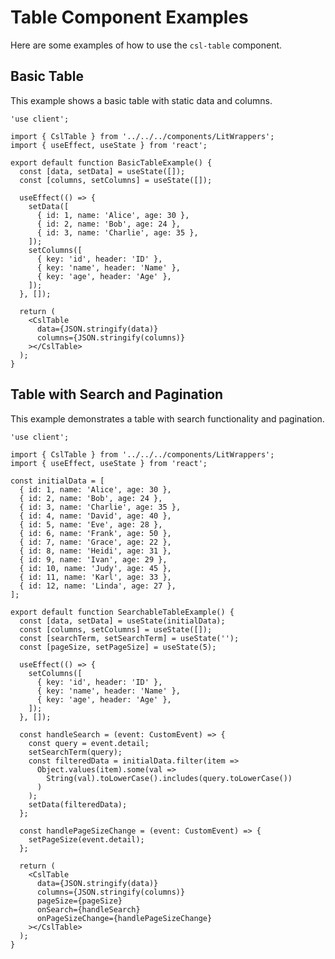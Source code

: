 # Table Component Examples

Here are some examples of how to use the `csl-table` component.

## Basic Table

This example shows a basic table with static data and columns.

```tsx
'use client';

import { CslTable } from '../../../components/LitWrappers';
import { useEffect, useState } from 'react';

export default function BasicTableExample() {
  const [data, setData] = useState([]);
  const [columns, setColumns] = useState([]);

  useEffect(() => {
    setData([
      { id: 1, name: 'Alice', age: 30 },
      { id: 2, name: 'Bob', age: 24 },
      { id: 3, name: 'Charlie', age: 35 },
    ]);
    setColumns([
      { key: 'id', header: 'ID' },
      { key: 'name', header: 'Name' },
      { key: 'age', header: 'Age' },
    ]);
  }, []);

  return (
    <CslTable
      data={JSON.stringify(data)}
      columns={JSON.stringify(columns)}
    ></CslTable>
  );
}
```

## Table with Search and Pagination

This example demonstrates a table with search functionality and pagination.

```tsx
'use client';

import { CslTable } from '../../../components/LitWrappers';
import { useEffect, useState } from 'react';

const initialData = [
  { id: 1, name: 'Alice', age: 30 },
  { id: 2, name: 'Bob', age: 24 },
  { id: 3, name: 'Charlie', age: 35 },
  { id: 4, name: 'David', age: 40 },
  { id: 5, name: 'Eve', age: 28 },
  { id: 6, name: 'Frank', age: 50 },
  { id: 7, name: 'Grace', age: 22 },
  { id: 8, name: 'Heidi', age: 31 },
  { id: 9, name: 'Ivan', age: 29 },
  { id: 10, name: 'Judy', age: 45 },
  { id: 11, name: 'Karl', age: 33 },
  { id: 12, name: 'Linda', age: 27 },
];

export default function SearchableTableExample() {
  const [data, setData] = useState(initialData);
  const [columns, setColumns] = useState([]);
  const [searchTerm, setSearchTerm] = useState('');
  const [pageSize, setPageSize] = useState(5);

  useEffect(() => {
    setColumns([
      { key: 'id', header: 'ID' },
      { key: 'name', header: 'Name' },
      { key: 'age', header: 'Age' },
    ]);
  }, []);

  const handleSearch = (event: CustomEvent) => {
    const query = event.detail;
    setSearchTerm(query);
    const filteredData = initialData.filter(item =>
      Object.values(item).some(val =>
        String(val).toLowerCase().includes(query.toLowerCase())
      )
    );
    setData(filteredData);
  };

  const handlePageSizeChange = (event: CustomEvent) => {
    setPageSize(event.detail);
  };

  return (
    <CslTable
      data={JSON.stringify(data)}
      columns={JSON.stringify(columns)}
      pageSize={pageSize}
      onSearch={handleSearch}
      onPageSizeChange={handlePageSizeChange}
    ></CslTable>
  );
}
```

